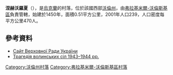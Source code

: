 {{coord|50|44|58|N|24|30|14|E|scale:30000|display=title}}

'''涅赫沃羅夏'''（{{lang-uk|Нехвороща}}），是[[烏克蘭|烏克蘭]]的村落，位於該國西部[[沃倫州|沃倫州]]，由[[弗拉基米爾-沃倫斯基區|弗拉基米爾-沃倫斯基區]]負責管轄，始建於1450年，面積0.51平方公里，2001年人口239，人口密度每平方公里470人。

==參考資料==
* [http://w1.c1.rada.gov.ua/pls/z7502/A005?rdat1=10.01.2013&rf7571=4749 Сайт Верховної Ради України]
* [http://www.poshuk.lviv.ua/books_tsaruk_p_20.html Трагедія волинських сіл 1943–1944 рр.]{{dead link|date=2018年1月 |bot=InternetArchiveBot |fix-attempted=yes }}

[[Category:沃倫州村落|Category:沃倫州村落]]
[[Category:弗拉基米爾-沃倫斯基區村落|Category:弗拉基米爾-沃倫斯基區村落]]


{{Volyn-geo-stub}}